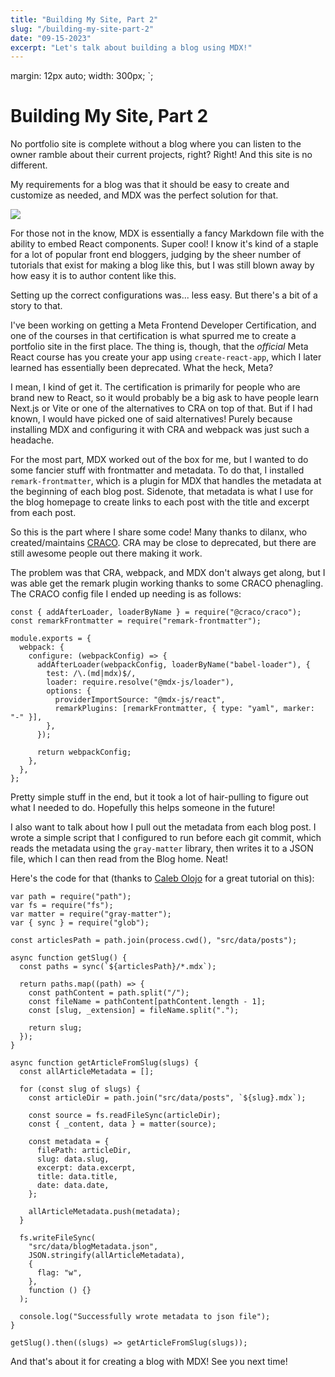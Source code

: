 ```yaml
---
title: "Building My Site, Part 2"
slug: "/building-my-site-part-2"
date: "09-15-2023"
excerpt: "Let's talk about building a blog using MDX!"
---
```



margin: 12px auto;
width: 300px;
`;

# Building My Site, Part 2

No portfolio site is complete without a blog where you can listen to the owner ramble about their current projects, right? Right! And this site is no different.

My requirements for a blog was that it should be easy to create and customize as needed, and MDX was the perfect solution for that.

<Image src={MDXLogo} />

For those not in the know, MDX is essentially a fancy Markdown file with the ability to embed React components. Super cool! I know it's kind of a staple for a lot of popular front end bloggers, judging by the sheer number of tutorials that exist for making a blog like this, but I was still blown away by how easy it is to author content like this.

Setting up the correct configurations was... less easy. But there's a bit of a story to that.

I've been working on getting a Meta Frontend Developer Certification, and one of the courses in that certification is what spurred me to create a portfolio site in the first place. The thing is, though, that the _official_ Meta React course has you create your app using `create-react-app`, which I later learned has essentially been deprecated. What the heck, Meta?

I mean, I kind of get it. The certification is primarily for people who are brand new to React, so it would probably be a big ask to have people learn Next.js or Vite or one of the alternatives to CRA on top of that. But if I had known, I would have picked one of said alternatives! Purely because installing MDX and configuring it with CRA and webpack was just such a headache.

For the most part, MDX worked out of the box for me, but I wanted to do some fancier stuff with frontmatter and metadata. To do that, I installed `remark-frontmatter`, which is a plugin for MDX that handles the metadata at the beginning of each blog post. Sidenote, that metadata is what I use for the blog homepage to create links to each post with the title and excerpt from each post.

So this is the part where I share some code! Many thanks to dilanx, who created/maintains [CRACO](https://github.com/dilanx/craco/). CRA may be close to deprecated, but there are still awesome people out there making it work.

The problem was that CRA, webpack, and MDX don't always get along, but I was able get the remark plugin working thanks to some CRACO phenagling. The CRACO config file I ended up needing is as follows:

```
const { addAfterLoader, loaderByName } = require("@craco/craco");
const remarkFrontmatter = require("remark-frontmatter");

module.exports = {
  webpack: {
    configure: (webpackConfig) => {
      addAfterLoader(webpackConfig, loaderByName("babel-loader"), {
        test: /\.(md|mdx)$/,
        loader: require.resolve("@mdx-js/loader"),
        options: {
          providerImportSource: "@mdx-js/react",
          remarkPlugins: [remarkFrontmatter, { type: "yaml", marker: "-" }],
        },
      });

      return webpackConfig;
    },
  },
};
```

Pretty simple stuff in the end, but it took a lot of hair-pulling to figure out what I needed to do. Hopefully this helps someone in the future!

I also want to talk about how I pull out the metadata from each blog post. I wrote a simple script that I configured to run before each git commit, which reads the metadata using the `gray-matter` library, then writes it to a JSON file, which I can then read from the Blog home. Neat!

Here's the code for that (thanks to [Caleb Olojo](https://www.freecodecamp.org/news/how-to-build-your-own-blog-with-next-js-and-mdx/) for a great tutorial on this):

```
var path = require("path");
var fs = require("fs");
var matter = require("gray-matter");
var { sync } = require("glob");

const articlesPath = path.join(process.cwd(), "src/data/posts");

async function getSlug() {
  const paths = sync(`${articlesPath}/*.mdx`);

  return paths.map((path) => {
    const pathContent = path.split("/");
    const fileName = pathContent[pathContent.length - 1];
    const [slug, _extension] = fileName.split(".");

    return slug;
  });
}

async function getArticleFromSlug(slugs) {
  const allArticleMetadata = [];

  for (const slug of slugs) {
    const articleDir = path.join("src/data/posts", `${slug}.mdx`);

    const source = fs.readFileSync(articleDir);
    const { _content, data } = matter(source);

    const metadata = {
      filePath: articleDir,
      slug: data.slug,
      excerpt: data.excerpt,
      title: data.title,
      date: data.date,
    };

    allArticleMetadata.push(metadata);
  }

  fs.writeFileSync(
    "src/data/blogMetadata.json",
    JSON.stringify(allArticleMetadata),
    {
      flag: "w",
    },
    function () {}
  );

  console.log("Successfully wrote metadata to json file");
}

getSlug().then((slugs) => getArticleFromSlug(slugs));
```

And that's about it for creating a blog with MDX! See you next time!